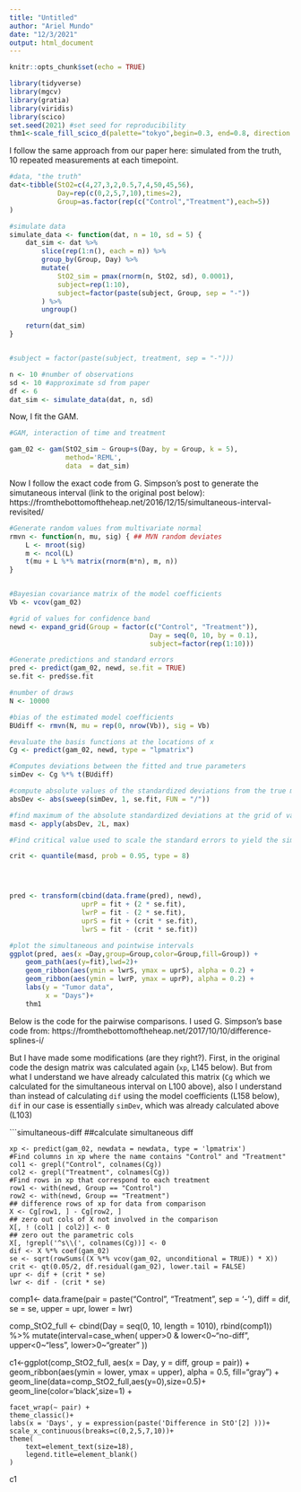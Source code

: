 ```yaml
---
title: "Untitled"
author: "Ariel Mundo"
date: "12/3/2021"
output: html_document
---
```


```r
knitr::opts_chunk$set(echo = TRUE)
```

```r
library(tidyverse)
library(mgcv)
library(gratia)
library(viridis)
library(scico)
set.seed(2021) #set seed for reproducibility
thm1<-scale_fill_scico_d(palette="tokyo",begin=0.3, end=0.8, direction = -1, aesthetics = c("colour","fill"))

```

I follow the same approach from our paper here: simulated from the truth, 10 repeated measurements at each timepoint.

```r
#data, "the truth"
dat<-tibble(StO2=c(4,27,3,2,0.5,7,4,50,45,56),
            Day=rep(c(0,2,5,7,10),times=2),
            Group=as.factor(rep(c("Control","Treatment"),each=5))
)

#simulate data
simulate_data <- function(dat, n = 10, sd = 5) {
    dat_sim <- dat %>%
        slice(rep(1:n(), each = n)) %>%
        group_by(Group, Day) %>%
        mutate(
            StO2_sim = pmax(rnorm(n, StO2, sd), 0.0001),
            subject=rep(1:10),
            subject=factor(paste(subject, Group, sep = "-"))
        ) %>%
        ungroup()

    return(dat_sim)
}


#subject = factor(paste(subject, treatment, sep = "-")))

n <- 10 #number of observations
sd <- 10 #approximate sd from paper
df <- 6
dat_sim <- simulate_data(dat, n, sd)

```

Now, I fit the GAM.

```r
#GAM, interaction of time and treatment

gam_02 <- gam(StO2_sim ~ Group+s(Day, by = Group, k = 5),
              method='REML',
              data  = dat_sim)
```



Now I follow the exact code from G. Simpson's post to generate the simutaneous interval (link to the original post below):
https://fromthebottomoftheheap.net/2016/12/15/simultaneous-interval-revisited/

```r
#Generate random values from multivariate normal
rmvn <- function(n, mu, sig) { ## MVN random deviates
    L <- mroot(sig)
    m <- ncol(L)
    t(mu + L %*% matrix(rnorm(m*n), m, n))
}


#Bayesian covariance matrix of the model coefficients
Vb <- vcov(gam_02)

#grid of values for confidence band
newd <- expand_grid(Group = factor(c("Control", "Treatment")),
                                   Day = seq(0, 10, by = 0.1),
                                   subject=factor(rep(1:10)))

#Generate predictions and standard errors
pred <- predict(gam_02, newd, se.fit = TRUE)
se.fit <- pred$se.fit

#number of draws
N <- 10000

#bias of the estimated model coefficients
BUdiff <- rmvn(N, mu = rep(0, nrow(Vb)), sig = Vb)

#evaluate the basis functions at the locations of x
Cg <- predict(gam_02, newd, type = "lpmatrix")

#Computes deviations between the fitted and true parameters
simDev <- Cg %*% t(BUdiff)

#compute absolute values of the standardized deviations from the true model
absDev <- abs(sweep(simDev, 1, se.fit, FUN = "/"))

#find maximum of the absolute standardized deviations at the grid of values of x for each simulation
masd <- apply(absDev, 2L, max)

#Find critical value used to scale the standard errors to yield the simultaneous interval

crit <- quantile(masd, prob = 0.95, type = 8)




pred <- transform(cbind(data.frame(pred), newd),
                  uprP = fit + (2 * se.fit),
                  lwrP = fit - (2 * se.fit),
                  uprS = fit + (crit * se.fit),
                  lwrS = fit - (crit * se.fit))

#plot the simultaneous and pointwise intervals
ggplot(pred, aes(x =Day,group=Group,color=Group,fill=Group)) +
    geom_path(aes(y=fit),lwd=2)+
    geom_ribbon(aes(ymin = lwrS, ymax = uprS), alpha = 0.2) +
    geom_ribbon(aes(ymin = lwrP, ymax = uprP), alpha = 0.2) +
    labs(y = "Tumor data",
         x = "Days")+
    thm1

```



Below is the code for the pairwise comparisons. I used G. Simpson's base code from:
https://fromthebottomoftheheap.net/2017/10/10/difference-splines-i/

But I have made some modifications (are they right?). First, in the original code the design matrix was calculated again (`xp`, L145 below). But from what I understand we have already calculated this matrix (`Cg` which we calculated for the simultaneous interval on L100 above), also I understand than instead of calculating `dif` using the model coefficients (L158 below), `dif` in our case is essentially `simDev`, which was already calculated above (L103)


```simultaneous-diff
##calculate simultaneous diff

    xp <- predict(gam_02, newdata = newdata, type = 'lpmatrix')
    #Find columns in xp where the name contains "Control" and "Treatment"
    col1 <- grepl("Control", colnames(Cg))
    col2 <- grepl("Treatment", colnames(Cg))
    #Find rows in xp that correspond to each treatment
    row1 <- with(newd, Group == "Control")
    row2 <- with(newd, Group == "Treatment")
    ## difference rows of xp for data from comparison
    X <- Cg[row1, ] - Cg[row2, ]
    ## zero out cols of X not involved in the comparison
    X[, ! (col1 | col2)] <- 0
    ## zero out the parametric cols
    X[, !grepl('^s\\(', colnames(Cg))] <- 0
    dif <- X %*% coef(gam_02)
    se <- sqrt(rowSums((X %*% vcov(gam_02, unconditional = TRUE)) * X))
    crit <- qt(0.05/2, df.residual(gam_02), lower.tail = FALSE)
    upr <- dif + (crit * se)
    lwr <- dif - (crit * se)
   comp1<- data.frame(pair = paste("Control", "Treatment", sep = '-'),
               diff = dif,
               se = se,
               upper = upr,
               lower = lwr)




comp_StO2_full <- cbind(Day = seq(0, 10, length = 1010),
                        rbind(comp1)) %>%
    mutate(interval=case_when(
        upper>0 & lower<0~"no-diff",
        upper<0~"less",
        lower>0~"greater"
    ))




c1<-ggplot(comp_StO2_full, aes(x = Day, y = diff, group = pair)) +
    geom_ribbon(aes(ymin = lower, ymax = upper),
                alpha = 0.5,
                fill="gray") +
    geom_line(data=comp_StO2_full,aes(y=0),size=0.5)+
    geom_line(color='black',size=1) +

    facet_wrap(~ pair) +
    theme_classic()+
    labs(x = 'Days', y = expression(paste('Difference in StO'[2] )))+
    scale_x_continuous(breaks=c(0,2,5,7,10))+
    theme(
        text=element_text(size=18),
        legend.title=element_blank()
    )
c1
